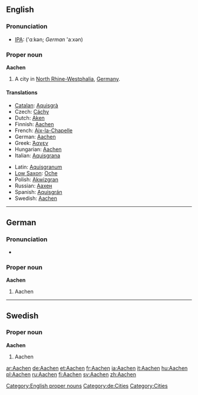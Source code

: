 {{wikipedia}}
==English==

===Pronunciation===
* [[IPA]]: ('ɑːkən; ''German'' 'aːxən)

===Proper noun===
'''Aachen'''

# A city in [[North Rhine-Westphalia]], [[Germany]].

====Translations====
{{top}}
* [[Catalan]]: [[Aquisgrà]]
* Czech: [[Cáchy]]
* Dutch: [[Aken]]
* Finnish: [[#Finnish|Aachen]]
* French: [[Aix-la-Chapelle]]
* German: [[#German|Aachen]]
* Greek: [[Άαχεν]]
* Hungarian: [[#Hungarian|Aachen]]
* Italian: [[Aquisgrana]]
{{mid}}
* Latin: [[Aquisgranum]] {{n}}
* [[Low Saxon]]: [[Oche]]
* Polish: [[Akwizgran]]
* Russian: [[Aaxeн]] {{m}}
* Spanish: [[Aquisgrán]]
* Swedish: [[#Swedish|Aachen]]
{{bottom}}

[[Category:English proper nouns]]

----

==German==

===Pronunciation===
* {{audio|De-Aachen.ogg|audio}}

===Proper noun===
'''Aachen'''

# Aachen

[[Category:de:Cities]]

----

==Swedish==

===Proper noun===
'''Aachen'''

# Aachen

[[Category:Cities]]

[[ar:Aachen]]
[[de:Aachen]]
[[et:Aachen]]
[[fr:Aachen]]
[[ia:Aachen]]
[[it:Aachen]]
[[hu:Aachen]]
[[pl:Aachen]]
[[ru:Aachen]]
[[fi:Aachen]]
[[sv:Aachen]]
[[zh:Aachen]]